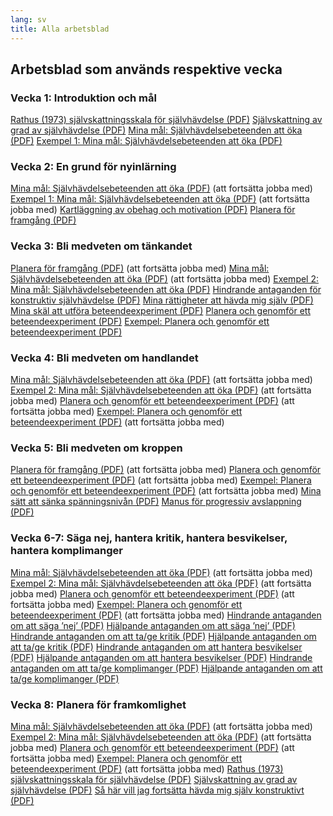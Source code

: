 ```yaml
---
lang: sv
title: Alla arbetsblad
---
```


## Arbetsblad som används respektive vecka

### Vecka 1: Introduktion och mål

[Rathus (1973) självskattningsskala för självhävdelse (PDF)](forms/100respekt-Rathus-svenska.pdf){.bi-filetype-pdf}
[Självskattning av grad av självhävdelse (PDF)](forms/100respekt-skattning-situation-relation.pdf){.bi-filetype-pdf}
[Mina mål: Självhävdelsebeteenden att öka (PDF)](forms/100respekt-SMARTa-mal.pdf){.bi-filetype-pdf}
[Exempel 1: Mina mål: Självhävdelsebeteenden att öka (PDF)](forms/100respekt-exempel-1-SMARTa-mal.pdf){.bi-filetype-pdf}

### Vecka 2: En grund för nyinlärning

[Mina mål: Självhävdelsebeteenden att öka (PDF)](forms/100respekt-SMARTa-mal.pdf){.bi-filetype-pdf} (att fortsätta jobba med)
[Exempel 1: Mina mål: Självhävdelsebeteenden att öka (PDF)](forms/100respekt-exempel-1-SMARTa-mal.pdf){.bi-filetype-pdf} (att fortsätta jobba med)
[Kartläggning av obehag och motivation (PDF)](forms/100respekt-obehag-motivation-reflektion.pdf){.bi-filetype-pdf}
[Planera för framgång (PDF)](forms/100respekt-planera-traning.pdf){.bi-filetype-pdf}

### Vecka 3: Bli medveten om tänkandet

[Planera för framgång (PDF)](forms/100respekt-planera-traning.pdf){.bi-filetype-pdf} (att fortsätta jobba med)
[Mina mål: Självhävdelsebeteenden att öka (PDF)](forms/100respekt-SMARTa-mal.pdf){.bi-filetype-pdf} (att fortsätta jobba med)
[Exempel 2: Mina mål: Självhävdelsebeteenden att öka (PDF)](forms/100respekt-exempel-2-SMARTa-mal.pdf){.bi-filetype-pdf} 
[Hindrande antaganden för konstruktiv självhävdelse (PDF)](forms/100respekt-hindrande-antaganden-sjalvhavdelse.pdf){.bi-filetype-pdf}
[Mina rättigheter att hävda mig själv (PDF)](forms/100respekt-mina-rattigheter.pdf){.bi-filetype-pdf}
[Mina skäl att utföra beteendeexperiment (PDF)](forms/100respekt-mina-skal-beteendeexperiment.pdf){.bi-filetype-pdf}
[Planera och genomför ett beteendeexperiment (PDF)](forms/100respekt-beteendeexperiment.pdf){.bi-filetype-pdf}
[Exempel: Planera och genomför ett beteendeexperiment (PDF)](forms/100respekt-exempel-beteendeexperiment.pdf){.bi-filetype-pdf}

### Vecka 4: Bli medveten om handlandet

[Mina mål: Självhävdelsebeteenden att öka (PDF)](forms/100respekt-SMARTa-mal.pdf){.bi-filetype-pdf} (att fortsätta jobba med)
[Exempel 2: Mina mål: Självhävdelsebeteenden att öka (PDF)](forms/100respekt-exempel-2-SMARTa-mal.pdf){.bi-filetype-pdf} (att fortsätta jobba med)
[Planera och genomför ett beteendeexperiment (PDF)](forms/100respekt-beteendeexperiment.pdf){.bi-filetype-pdf} (att fortsätta jobba med)
[Exempel: Planera och genomför ett beteendeexperiment (PDF)](forms/100respekt-exempel-beteendeexperiment.pdf){.bi-filetype-pdf} (att fortsätta jobba med)

### Vecka 5: Bli medveten om kroppen

[Planera för framgång (PDF)](forms/100respekt-planera-traning.pdf){.bi-filetype-pdf} (att fortsätta jobba med)
[Planera och genomför ett beteendeexperiment (PDF)](forms/100respekt-beteendeexperiment.pdf){.bi-filetype-pdf} (att fortsätta jobba med)
[Exempel: Planera och genomför ett beteendeexperiment (PDF)](forms/100respekt-exempel-beteendeexperiment.pdf){.bi-filetype-pdf} (att fortsätta jobba med)
[Mina sätt att sänka spänningsnivån (PDF)](forms/100respekt-avslappningstekniker.pdf){.bi-filetype-pdf}
[Manus för progressiv avslappning (PDF)](forms/100respekt-manus-progressiv-avslappning.pdf){.bi-filetype-pdf}

### Vecka 6-7: Säga nej, hantera kritik, hantera besvikelser, hantera komplimanger

[Mina mål: Självhävdelsebeteenden att öka (PDF)](forms/100respekt-SMARTa-mal.pdf){.bi-filetype-pdf} (att fortsätta jobba med)
[Exempel 2: Mina mål: Självhävdelsebeteenden att öka (PDF)](forms/100respekt-exempel-2-SMARTa-mal.pdf){.bi-filetype-pdf} (att fortsätta jobba med)
[Planera och genomför ett beteendeexperiment (PDF)](forms/100respekt-beteendeexperiment.pdf){.bi-filetype-pdf} (att fortsätta jobba med)
[Exempel: Planera och genomför ett beteendeexperiment (PDF)](forms/100respekt-exempel-beteendeexperiment.pdf){.bi-filetype-pdf} (att fortsätta jobba med)
[Hindrande antaganden om att säga ’nej’ (PDF)](forms/100respekt-hindrande-antaganden-saga-nej.pdf){.bi-filetype-pdf}
[Hjälpande antaganden om att säga ’nej’ (PDF)](forms/100respekt-hjalpande-antaganden-saga-nej.pdf){.bi-filetype-pdf}
[Hindrande antaganden om att ta/ge kritik (PDF)](forms/100respekt-hindrande-antaganden-hantera-kritik.pdf){.bi-filetype-pdf}
[Hjälpande antaganden om att ta/ge kritik (PDF)](forms/100respekt-hjalpande-antaganden-hantera-kritik.pdf){.bi-filetype-pdf}
[Hindrande antaganden om att hantera besvikelser (PDF)](forms/100respekt-hindrande-antaganden-hantera-besvikelser.pdf){.bi-filetype-pdf}
[Hjälpande antaganden om att hantera besvikelser (PDF)](forms/100respekt-hjalpande-antaganden-hantera-besvikelser.pdf){.bi-filetype-pdf}
[Hindrande antaganden om att ta/ge komplimanger (PDF)](forms/100respekt-hindrande-antaganden-hantera-komplimanger.pdf){.bi-filetype-pdf}
[Hjälpande antaganden om att ta/ge komplimanger (PDF)](forms/100respekt-hjalpande-antaganden-hantera-komplimanger.pdf){.bi-filetype-pdf}

### Vecka 8: Planera för framkomlighet

[Mina mål: Självhävdelsebeteenden att öka (PDF)](forms/100respekt-SMARTa-mal.pdf){.bi-filetype-pdf} (att fortsätta jobba med)
[Exempel 2: Mina mål: Självhävdelsebeteenden att öka (PDF)](forms/100respekt-exempel-2-SMARTa-mal.pdf){.bi-filetype-pdf} (att fortsätta jobba med)
[Planera och genomför ett beteendeexperiment (PDF)](forms/100respekt-beteendeexperiment.pdf){.bi-filetype-pdf} (att fortsätta jobba med)
[Exempel: Planera och genomför ett beteendeexperiment (PDF)](forms/100respekt-exempel-beteendeexperiment.pdf){.bi-filetype-pdf} (att fortsätta jobba med)
[Rathus (1973) självskattningsskala för självhävdelse (PDF)](forms/100respekt-Rathus-svenska.pdf){.bi-filetype-pdf}
[Självskattning av grad av självhävdelse (PDF)](forms/100respekt-skattning-situation-relation.pdf){.bi-filetype-pdf}
[Så här vill jag fortsätta hävda mig själv konstruktivt (PDF)](forms/100respekt-vidmakthallande-reflektion.pdf){.bi-filetype-pdf}
